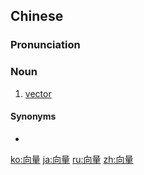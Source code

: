 ==Chinese==
{{zh-forms}}

===Pronunciation===
{{zh-pron
|m=xiàngliàng
|c=hoeng3 loeng6
|cat=n
}}

===Noun===
{{zh-noun}}

# {{lb|zh|chiefly|Taiwan}} [[vector]]

====Synonyms====
* {{zh-l|矢量}}

[[ko:向量]]
[[ja:向量]]
[[ru:向量]]
[[zh:向量]]